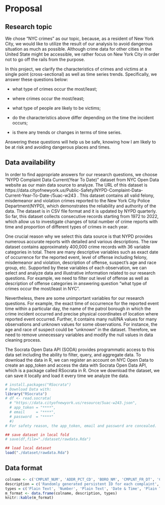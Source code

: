 # Proposal

## Research topic

We chose "NYC crimes" as our topic, because, as a resident of New York City, we would like to utilize the result of our analysis to avoid dangerous situation as much as possible. Although crime data for other cities in the United State might be accessible, we rather focus on New York City in order not to go off the rails from the purpose.

In this project, we clarify the characteristics of crimes and victims at a single point (cross-sectional) as well as time series trends. Specifically, we answer these questions below:

-   what type of crimes occur the most/least;

-   where crimes occur the most/least;

-   what type of people are likely to be victims;

-   do the characteristics above differ depending on the time the incident occurs;

-   is there any trends or changes in terms of time series.

Answering these questions will help us be safe, knowing how I am likely to be at risk and avoiding dangerous places and times. 

## Data availability
In order to find appropriate answers for our research questions, we choose "NYPD Complaint Data Current(Year To Date)" dataset from NYC Open Data website as our main data source to analyze. The URL of this dataset is https://data.cityofnewyork.us/Public-Safety/NYPD-Complaint-Data-Current-Year-To-Date-/5uac-w243 . This dataset contains all valid felony, misdemeanor and violation crimes reported to the New York City Police Department(NYPD), which demonstrates the reliability and authority of the data. The dataset is in CSV file format and it is updated by NYPD quarterly. So far, this dataset collects consecutive records starting from 1972 to 2022, which allow us to investigate changes of total number of crime reports with time and proportion of different types of crimes in each year. 

One crucial reason why we select this data source is that NYPD provides numerous accurate reports with detailed and various descriptions. The raw dataset contains approximately 400,000 crime records with 36 variable categories in total. There are many descriptive variables such as exact date of occurrence for the reported event, level of offense including felony, misdemeanor and violation, description of offense, suspect’s age and race group, etc. Supported by these variables of each observation, we can select and analyze data and illustrative information related to our research questions. For example, we need to filter out level of offense as well as description of offense categories in answering question “what type of crimes occur the most/least in NYC”. 

Nevertheless, there are some unimportant variables for our research questions. For example, the exact time of occurrence for the reported event time within a particular day, the name of the patrol borough in which the crime incident occurred and precise physical coordinates of location where reported event occurred. Further, it contains many null/NA values for many observations and unknown values for some observations. For instance, the age and race of suspect could be “unknown” in the dataset. Therefore, we need to remove unnecessary variables and modify the null values in data cleaning process.

The Socrata Open Data API (SODA) provides programmatic access to this data set including the ability to filter, query, and aggregate data. To download the data in R, we can register an account on NYC Open Data to create an app_token and access the data with Socrata Open Data API, which is a package called RSocrata in R. Once we download the dataset, we can save it locally and load it every time we analyze the data.

```r
# install.packages("RSocrata")
# Download Data with:
library("RSocrata")
# df <- read.socrata(
  # "https://data.cityofnewyork.us/resource/5uac-w243.json",
  # app_token = "****",
  # email     = "****",
  # password  = "****"
  #)
# For safety reason, the app_token, email and password are concealed.

```



```r
## save dataset in local fold
# save(df,file="./dataset/rawdata.Rda")

## load local dataset
load("./dataset/rawdata.Rda")
```

## Data format
```r
colname <- c('CMPLNT_NUM', 'ADDR_PCT_CD', 'BORO_NM', 'CMPLNT_FR_DT', 'CMPLNT_FR_TM', 'CMPLNT_TO_DT', 'CMPLNT_TO_TM', 'CRM_ATPT_CPTD_CD', 'HADEVELOPT', 'HOUSING_PSA', 'JURISDICTION_CODE', 'JURIS_DESC', 'KY_CD', 'LAW_CAT_CD', 'LOC_OF_OCCUR_DESC', 'OFNS_DESC', 'PARKS_NM', 'PATROL_BORO', 'PD_CD', 'PD_DESC', 'PREM_TYP_DESC', 'RPT_DT', 'STATION_NAME', 'SUSP_AGE_GROUP', 'SUSP_RACE', 'SUSP_SEX', 'TRANSIT_DISTRICT', 'VIC_AGE_GROUP', 'VIC_RACE', 'VIC_SEX', 'X_COORD_CD', 'Y_COORD_CD', 'Latitude', 'Longitude', 'Lat_Lon', 'New Georeferenced Column')
description = c('Randomly generated persistent ID for each complaint', 'The precinct in which the incident occurred', 'The name of the borough in which the incident occurred', 'Exact date of occurrence for the reported event (or starting date of occurrence, if CMPLNT_TO_DT exists)', 'Exact time of occurrence for the reported event (or starting time of occurrence, if CMPLNT_TO_TM exists)', 'Ending date of occurrence for the reported event, if exact time of occurrence is unknown', 'Ending time of occurrence for the reported event, if exact time of occurrence is unknown', 'Indicator of whether crime was successfully completed or attempted, but failed or was interrupted prematurely', 'Name of NYCHA housing development of occurrence, if applicable', 'Development Level Code', 'Jurisdiction responsible for incident. Either internal, like Police(0), Transit(1), and Housing(2); or external(3), like Correction, Port Authority, etc.', 'Description of the jurisdiction code', 'Three digit offense classification code', 'Level of offense: felony, misdemeanor, violation', 'Specific location of occurrence in or around the premises; inside, opposite of, front of, rear of', 'Description of offense corresponding with key code', 'Name of NYC park, playground or greenspace of occurrence, if applicable (state parks are not included)', 'The name of the patrol borough in which the incident occurred', 'Three digit internal classification code (more granular than Key Code)', 'Description of internal classification corresponding with PD code (more granular than Offense Description)', 'Specific description of premises; grocery store, residence, street, etc.', 'Date event was reported to police', 'Transit station name', 'Suspect’s Age Group', 'Suspect’s Race Description', 'Suspect’s Sex Description', 'Transit district in which the offense occurred.', 'Victim’s Age Group', 'Victim’s Race Description', 'Victim’s Sex Description', 'X-coordinate for New York State Plane Coordinate System, Long Island Zone, NAD 83, units feet (FIPS 3104)', 'Y-coordinate for New York State Plane Coordinate System, Long Island Zone, NAD 83, units feet (FIPS 3104)', 'Midblock Latitude coordinate for Global Coordinate System, WGS 1984, decimal degrees (EPSG 4326)', 'Midblock Longitude coordinate for Global Coordinate System, WGS 1984, decimal degrees (EPSG 4326)', '', '')
types = c('Plain Text', 'Number', 'Plain Text', 'Date & Time', 'Plain Text', 'Date & Time', 'Plain Text', 'Plain Text', 'Plain Text', 'Number', 'Number', 'Plain Text', 'Number', 'Plain Text', 'Plain Text', 'Plain Text', 'Plain Text', 'Plain Text', 'Number', 'Plain Text', 'Plain Text', 'Date & Time', 'Plain Text', 'Plain Text', 'Plain Text', 'Plain Text', 'Number', 'Plain Text', 'Plain Text', 'Plain Text', 'Number', 'Number', 'Number', 'Number', 'Location', 'Point')
m_format <- data.frame(colname, description, types)
knitr::kable(m_format)





```

